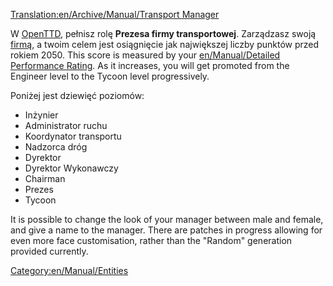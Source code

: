 [[Translation:en/Archive/Manual/Transport Manager]]
{{pl/Tłumaczenie|oryg. = en/Archive/Manual/Transport Manager
|z     = en
|na    = pl
|Postępy = 50
}}

W [[pl/Manual/Main Page|OpenTTD]], pełnisz rolę '''Prezesa firmy transportowej'''. Zarządzasz swoją [[pl/Manual/Firma transportowa|firmą]], a twoim celem jest osiągnięcie jak największej liczby punktów przed rokiem 2050. This score is measured by your [[en/Manual/Detailed Performance Rating]]. As it increases, you will get promoted from the Engineer level to the Tycoon level progressively. 

Poniżej jest dziewięć poziomów:
*Inżynier
*Administrator ruchu
*Koordynator transportu
*Nadzorca dróg
*Dyrektor
*Dyrektor Wykonawczy
*Chairman
*Prezes
*Tycoon

It is possible to change the look of your manager between male and female, and give a name to the manager. There are patches in progress allowing for even more face customisation, rather than the "Random" generation provided currently.

[[Category:en/Manual/Entities]]